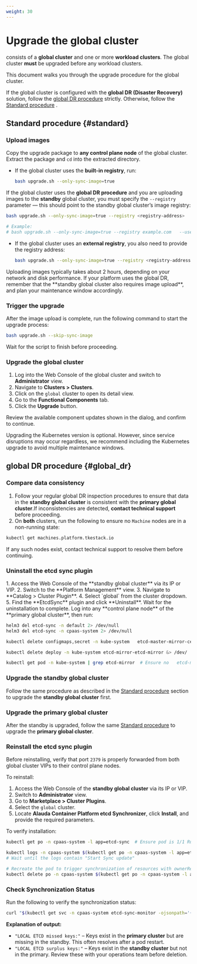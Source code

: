 ```yaml
---
weight: 30
---
```

# Upgrade the global cluster

<Term name="productShort" /> consists of a **global cluster** and one or more **workload clusters**.
The global cluster **must** be upgraded before any workload clusters.

This document walks you through the upgrade procedure for the global cluster.

If the global cluster is configured with the **global DR (Disaster Recovery)** solution, follow the [global DR procedure](#global_dr) strictly. Otherwise, follow the [Standard procedure](#standard) .

## Standard procedure \{#standard}

<Steps>

### Upload images

Copy the upgrade package to **any control plane node** of the global cluster. Extract the package and `cd` into the extracted directory.

* If the global cluster uses the **built-in registry**, run:

  ```bash
  bash upgrade.sh --only-sync-image=true
  ```

<Directive type="warning" title="WARNING">

If the global cluster uses the **global DR procedure** and you are uploading images to the **standby** global cluster, you must specify the `--registry` parameter — this should point to the standby global cluster’s image registry:

  ```bash
  bash upgrade.sh --only-sync-image=true --registry <registry-address>   --username <username> --password <password>

  # Example:
  # bash upgrade.sh --only-sync-image=true --registry example.com   --username admin --password password
  ```

</Directive>

* If the global cluster uses an **external registry**, you also need to provide the registry address:

  ```bash
  bash upgrade.sh --only-sync-image=true --registry <registry-address> --username <username> --password <password>
  ```

<Directive type="info" title="INFO">
Uploading images typically takes about 2 hours, depending on your network and disk performance.
If your platform uses the global DR, remember that the **standby global cluster also requires image upload**, and plan your maintenance window accordingly.
</Directive>

### Trigger the upgrade

After the image upload is complete, run the following command to start the upgrade process:

```bash
bash upgrade.sh --skip-sync-image
```

Wait for the script to finish before proceeding.

### Upgrade the global cluster

1. Log into the Web Console of the global cluster and switch to **Administrator** view.
2. Navigate to **Clusters > Clusters**.
3. Click on the `global` cluster to open its detail view.
4. Go to the **Functional Components** tab.
5. Click the **Upgrade** button.

Review the available component updates shown in the dialog, and confirm to continue.

<Directive type="info" title="INFO">
Upgrading the Kubernetes version is optional.
However, since service disruptions may occur regardless, we recommend including the Kubernetes upgrade to avoid multiple maintenance windows.
</Directive>

</Steps>

## global DR procedure \{#global_dr}

<Steps>

### Compare data consistency

1. Follow your regular global DR inspection procedures to ensure that data in the **standby global cluster** is consistent with the **primary global cluster**.If inconsistencies are detected, **contact technical support** before proceeding.
2. On **both** clusters, run the following to ensure no `Machine` nodes are in a non-running state:

```bash
kubectl get machines.platform.tkestack.io
```

If any such nodes exist, contact technical support to resolve them before continuing.

### Uninstall the etcd sync plugin

<Tabs>
  <Tab label="Upgrading from 3.18">
  1. Access the Web Console of the **standby global cluster** via its IP or VIP.
  2. Switch to the **Platform Management** view.
  3. Navigate to **Catalog > Cluster Plugin**.
  4. Select `global` from the cluster dropdown.
  5. Find the **EtcdSync** plugin and click **Uninstall**. Wait for the uninstallation to complete.
  </Tab>

  <Tab label="Upgrading from 3.16">
  Log into any **control plane node** of the **primary global cluster**, then run:

  ```bash
  helm3 del etcd-sync -n default 2> /dev/null
  helm3 del etcd-sync -n cpaas-system 2> /dev/null

  kubectl delete configmaps,secret -n kube-system   etcd-master-mirror-cert etcd-slave-mirror-cert etcd-sync-env   etcd-sync-ignore-text &> /dev/null

  kubectl delete deploy -n kube-system etcd-mirror-etcd-mirror &> /dev/  null

  kubectl get pod -n kube-system | grep etcd-mirror  # Ensure no   etcd-mirror pods remain
  ```
  </Tab>
</Tabs>

### Upgrade the standby global cluster

Follow the same procedure as described in the [Standard procedure](#standard) section to upgrade the **standby global cluster** first.

### Upgrade the primary global cluster

After the standby is upgraded, follow the same [Standard procedure](#standard) to upgrade the **primary global cluster**.

### Reinstall the etcd sync plugin

Before reinstalling, verify that port `2379` is properly forwarded from both global cluster VIPs to their control plane nodes.

To reinstall:

1. Access the Web Console of the **standby global cluster** via its IP or VIP.
2. Switch to **Administrator** view.
3. Go to **Marketplace > Cluster Plugins**.
4. Select the `global` cluster.
5. Locate **Alauda Container Platform etcd Synchronizer**, click **Install**, and provide the required parameters.

To verify installation:

```bash
kubectl get po -n cpaas-system -l app=etcd-sync  # Ensure pod is 1/1 Running

kubectl logs -n cpaas-system $(kubectl get po -n cpaas-system -l app=etcd-sync --no-headers | awk '{print $1}' | head -1) | grep -i "Start Sync update"
# Wait until the logs contain "Start Sync update"

# Recreate the pod to trigger synchronization of resources with ownerReferences
kubectl delete po -n cpaas-system $(kubectl get po -n cpaas-system -l app=etcd-sync --no-headers | awk '{print $1}' | head -1)
```

### Check Synchronization Status

Run the following to verify the synchronization status:

```bash
curl "$(kubectl get svc -n cpaas-system etcd-sync-monitor -ojsonpath='{.spec.clusterIP}')/check"
```

**Explanation of output:**

* `"LOCAL ETCD missed keys:"` – Keys exist in the **primary cluster** but are missing in the standby. This often resolves after a pod restart.
* `"LOCAL ETCD surplus keys:"` – Keys exist in the **standby cluster** but not in the primary. Review these with your operations team before deletion.

</Steps>
